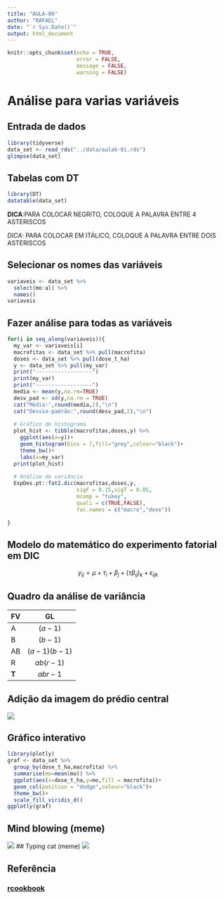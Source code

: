 ```yaml
---
title: "AULA-06"
author: "RAFAEL"
date: "`r Sys.Date()`"
output: html_document
---
```


```r
knitr::opts_chunk$set(echo = TRUE,
                      error = FALSE,
                      message = FALSE,
                      warning = FALSE)
```

# Análise para varias variáveis
## Entrada de dados
```r
library(tidyverse)
data_set <- read_rds("../data/aula6-01.rds")
glimpse(data_set)
```

## Tabelas com DT
```r
library(DT)
datatable(data_set)
```


**DICA**:PARA COLOCAR NEGRITO, COLOQUE A PALAVRA ENTRE 4 ASTERISCOS

*DICA*: PARA COLOCAR EM ITÁLICO, COLOQUE A PALAVRA ENTRE DOIS ASTERISCOS

## Selecionar os nomes das variáveis
```r
variaveis <- data_set %>% 
  select(mo:al) %>% 
  names()
variaveis
```

## Fazer análise para todas as variáveis
```r
for(i in seq_along(variaveis)){
  my_var <- variaveis[i]
  macrofitas <- data_set %>% pull(macrofita)
  doses <- data_set %>% pull(dose_t_ha)
  y <- data_set %>% pull(my_var)
  print("------------------")
  print(my_var)
  print("------------------")
  media <- mean(y,na.rm=TRUE)
  desv_pad <- sd(y,na.rm = TRUE)
  cat("Média:",round(media,2),"\n")
  cat("Desvio-padrão:",round(desv_pad,2),"\n")
  
  # Gráfico de histograma
  plot_hist <- tibble(macrofitas,doses,y) %>% 
    ggplot(aes(x=y))+
    geom_histogram(bins = 7,fill="grey",colour="black")+
    theme_bw()+
    labs(x=my_var)
  print(plot_hist)
  
  # Análise de variância
  ExpDes.pt::fat2.dic(macrofitas,doses,y,
                      sigF = 0.15,sigT = 0.05,
                      mcomp = "tukey",
                      quali = c(TRUE,FALSE),
                      fac.names = c("macro","dose"))
  
}
```

## Modelo do matemático do experimento fatorial em DIC
$$
y_{ij}=\mu + \tau_{i} + \beta_{j} + (\tau \beta_{ij})_{k} + \epsilon_{ijk}
$$

## Quadro da análise de variância
FV|GL
:---|:---:
A| $(a-1)$
B| $(b-1)$
AB| $(a-1)(b-1)$
R| $ab(r-1)$
**T**| $abr-1$

## Adição da imagem do prédio central
![](../img/01.jpg)

## Gráfico interativo
```r
library(plotly)
graf <- data_set %>% 
  group_by(dose_t_ha,macrofita) %>% 
  summarise(mo=mean(mo)) %>% 
  ggplot(aes(x=dose_t_ha,y=mo,fill = macrofita))+
  geom_col(position = "dodge",colour="black")+
  theme_bw()+
  scale_fill_viridis_d()
ggplotly(graf)

```

## Mind blowing (meme)
![](https://media.tenor.com/Oc4nf8N08jIAAAAM/mind-blow-galaxy.gif)
## Typing cat (meme)
![](https://media.tenor.com/DkLuqx5rQcUAAAAM/cat.gif)

## Referência
### [rcookbook](https://bookdown.org/yihui/rmarkdown-cookbook/)


